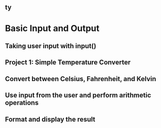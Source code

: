 ## ty

# Basic Input and Output

## Taking user input with input()
## Project 1: Simple Temperature Converter
## Convert between Celsius, Fahrenheit, and Kelvin
## Use input from the user and perform arithmetic operations
## Format and display the result
